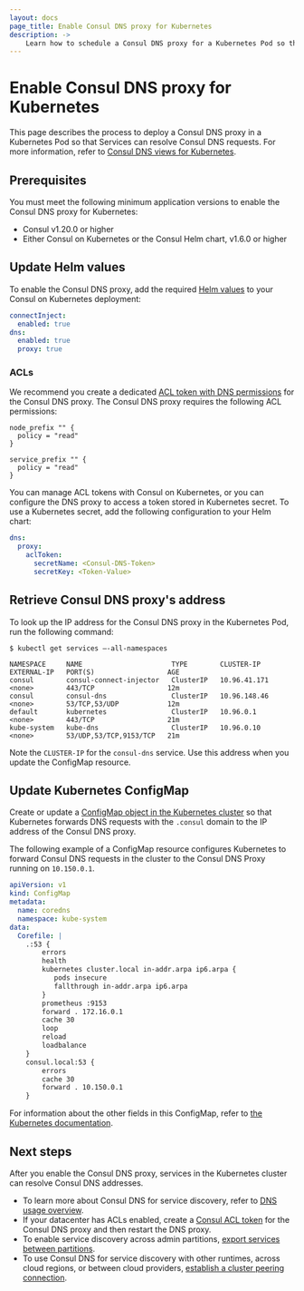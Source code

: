 ```yaml
---
layout: docs
page_title: Enable Consul DNS proxy for Kubernetes
description: ->
    Learn how to schedule a Consul DNS proxy for a Kubernetes Pod so that your services can return Consul DNS results for service discovery.
---
```


# Enable Consul DNS proxy for Kubernetes

This page describes the process to deploy a Consul DNS proxy in a Kubernetes Pod so that Services can resolve Consul DNS requests. For more information, refer to [Consul DNS views for Kubernetes](/consul/docs/k8s/dns/views).

## Prerequisites

You must meet the following minimum application versions to enable the Consul DNS proxy for Kubernetes:

- Consul v1.20.0 or higher
- Either Consul on Kubernetes or the Consul Helm chart, v1.6.0 or higher

## Update Helm values

To enable the Consul DNS proxy, add the required [Helm values](/consul/docs/k8s/helm) to your Consul on Kubernetes deployment:

```yaml
connectInject:
  enabled: true
dns:
  enabled: true
  proxy: true
```

### ACLs

We recommend you create a dedicated [ACL token with DNS permissions](/consul/docs/security/acl/tokens/create/create-a-dns-token) for the Consul DNS proxy. The Consul DNS proxy requires the following ACL permissions:

```hcl
node_prefix "" {
  policy = "read"
}

service_prefix "" {
  policy = "read"
}
```

You can manage ACL tokens with Consul on Kubernetes, or you can configure the DNS proxy to access a token stored in Kubernetes secret. To use a Kubernetes secret, add the following configuration to your Helm chart:

```yaml
dns:
  proxy:
    aclToken:
      secretName: <Consul-DNS-Token>
      secretKey: <Token-Value>
```

## Retrieve Consul DNS proxy's address

To look up the IP address for the Consul DNS proxy in the Kubernetes Pod, run the following command:

```shell-session
$ kubectl get services –-all-namespaces

NAMESPACE     NAME                      TYPE        CLUSTER-IP     EXTERNAL-IP   PORT(S)                  AGE
consul        consul-connect-injector   ClusterIP   10.96.41.171   <none>        443/TCP                  12m
consul        consul-dns                ClusterIP   10.96.148.46   <none>        53/TCP,53/UDP            12m
default       kubernetes                ClusterIP   10.96.0.1      <none>        443/TCP                  21m
kube-system   kube-dns                  ClusterIP   10.96.0.10     <none>        53/UDP,53/TCP,9153/TCP   21m
```

Note the `CLUSTER-IP` for the `consul-dns` service. Use this address when you update the ConfigMap resource.

## Update Kubernetes ConfigMap

Create or update a [ConfigMap object in the Kubernetes cluster](https://kubernetes.io/docs/concepts/configuration/configmap/) so that Kubernetes forwards DNS requests with the `.consul` domain to the IP address of the Consul DNS proxy.

The following example of a ConfigMap resource configures Kubernetes to forward Consul DNS requests in the cluster to the Consul DNS Proxy running on `10.150.0.1`.

```yaml
apiVersion: v1
kind: ConfigMap
metadata:
  name: coredns
  namespace: kube-system
data:
  Corefile: |
    .:53 {
        errors
        health
        kubernetes cluster.local in-addr.arpa ip6.arpa {
           pods insecure
           fallthrough in-addr.arpa ip6.arpa
        }
        prometheus :9153
        forward . 172.16.0.1
        cache 30
        loop
        reload
        loadbalance
    }
    consul.local:53 {
        errors
        cache 30
        forward . 10.150.0.1
    }  
```

For information about the other fields in this ConfigMap, refer to [the Kubernetes documentation](https://kubernetes.io/docs/tasks/administer-cluster/dns-custom-nameservers/#coredns).

## Next steps

After you enable the Consul DNS proxy, services in the Kubernetes cluster can resolve Consul DNS addresses.

- To learn more about Consul DNS for service discovery, refer to [DNS usage overview](/consul/docs/services/discovery/dns-overview).
- If your datacenter has ACLs enabled, create a [Consul ACL token](/consul/docs/security/acl/tokens) for the Consul DNS proxy and then restart the DNS proxy.
- To enable service discovery across admin partitions, [export services between partitions](/consul/docs/connect/config-entries/exported-services).
- To use Consul DNS for service discovery with other runtimes, across cloud regions, or between cloud providers, [establish a cluster peering connection](/consul/docs/k8s/connect/cluster-peering/usage/establish-peering).
